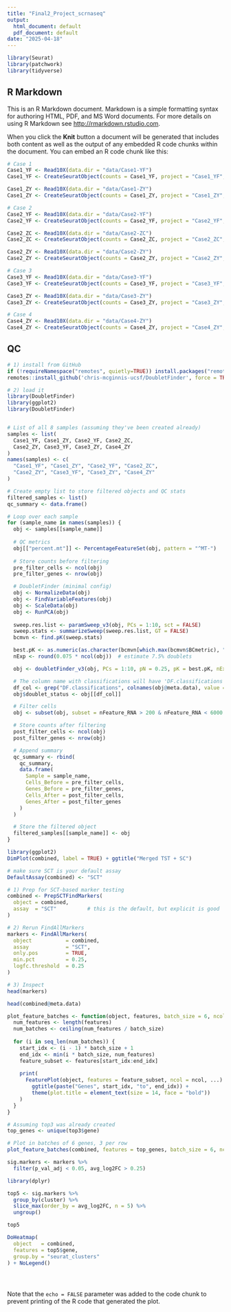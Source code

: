 ```yaml
---
title: "Final2_Project_scrnaseq"
output:
  html_document: default
  pdf_document: default
date: "2025-04-18"
---
```


```r
library(Seurat)
library(patchwork)
library(tidyverse)


```

## R Markdown

This is an R Markdown document. Markdown is a simple formatting syntax for authoring HTML, PDF, and MS Word documents. For more details on using R Markdown see <http://rmarkdown.rstudio.com>.

When you click the **Knit** button a document will be generated that includes both content as well as the output of any embedded R code chunks within the document. You can embed an R code chunk like this:


```r

# Case 1
Case1_YF <- Read10X(data.dir = "data/Case1-YF")
Case1_YF <- CreateSeuratObject(counts = Case1_YF, project = "Case1_YF", min.cells = 3, min.features = 200)

Case1_ZY <- Read10X(data.dir = "data/Case1-ZY")
Case1_ZY <- CreateSeuratObject(counts = Case1_ZY, project = "Case1_ZY", min.cells = 3, min.features = 200)

# Case 2
Case2_YF <- Read10X(data.dir = "data/Case2-YF")
Case2_YF <- CreateSeuratObject(counts = Case2_YF, project = "Case2_YF", min.cells = 3, min.features = 200)

Case2_ZC <- Read10X(data.dir = "data/Case2-ZC")
Case2_ZC <- CreateSeuratObject(counts = Case2_ZC, project = "Case2_ZC", min.cells = 3, min.features = 200)

Case2_ZY <- Read10X(data.dir = "data/Case2-ZY")
Case2_ZY <- CreateSeuratObject(counts = Case2_ZY, project = "Case2_ZY", min.cells = 3, min.features = 200)

# Case 3
Case3_YF <- Read10X(data.dir = "data/Case3-YF")
Case3_YF <- CreateSeuratObject(counts = Case3_YF, project = "Case3_YF", min.cells = 3, min.features = 200)

Case3_ZY <- Read10X(data.dir = "data/Case3-ZY")
Case3_ZY <- CreateSeuratObject(counts = Case3_ZY, project = "Case3_ZY", min.cells = 3, min.features = 200)

# Case 4
Case4_ZY <- Read10X(data.dir = "data/Case4-ZY")
Case4_ZY <- CreateSeuratObject(counts = Case4_ZY, project = "Case4_ZY", min.cells = 3, min.features = 200)

```

## QC 


```r

# 1) install from GitHub
if (!requireNamespace("remotes", quietly=TRUE)) install.packages("remotes")
remotes::install_github('chris-mcginnis-ucsf/DoubletFinder', force = TRUE)

# 2) load it
library(DoubletFinder)
library(ggplot2)
library(DoubletFinder)


# List of all 8 samples (assuming they've been created already)
samples <- list(
  Case1_YF, Case1_ZY, Case2_YF, Case2_ZC,
  Case2_ZY, Case3_YF, Case3_ZY, Case4_ZY
)
names(samples) <- c(
  "Case1_YF", "Case1_ZY", "Case2_YF", "Case2_ZC",
  "Case2_ZY", "Case3_YF", "Case3_ZY", "Case4_ZY"
)

# Create empty list to store filtered objects and QC stats
filtered_samples <- list()
qc_summary <- data.frame()

# Loop over each sample
for (sample_name in names(samples)) {
  obj <- samples[[sample_name]]
  
  # QC metrics
  obj[["percent.mt"]] <- PercentageFeatureSet(obj, pattern = "^MT-")
  
  # Store counts before filtering
  pre_filter_cells <- ncol(obj)
  pre_filter_genes <- nrow(obj)

  # DoubletFinder (minimal config)
  obj <- NormalizeData(obj)
  obj <- FindVariableFeatures(obj)
  obj <- ScaleData(obj)
  obj <- RunPCA(obj)
  
  sweep.res.list <- paramSweep_v3(obj, PCs = 1:10, sct = FALSE)
  sweep.stats <- summarizeSweep(sweep.res.list, GT = FALSE)
  bcmvn <- find.pK(sweep.stats)

  best.pK <- as.numeric(as.character(bcmvn[which.max(bcmvn$BCmetric), "pK"]))
  nExp <- round(0.075 * ncol(obj))  # estimate 7.5% doublets

  obj <- doubletFinder_v3(obj, PCs = 1:10, pN = 0.25, pK = best.pK, nExp = nExp, reuse.pANN = FALSE, sct = FALSE)

  # The column name with classifications will have 'DF.classifications' in it
  df_col <- grep("DF.classifications", colnames(obj@meta.data), value = TRUE)
  obj$doublet_status <- obj[[df_col]]

  # Filter cells
  obj <- subset(obj, subset = nFeature_RNA > 200 & nFeature_RNA < 6000 & percent.mt < 15 & doublet_status == "Singlet")

  # Store counts after filtering
  post_filter_cells <- ncol(obj)
  post_filter_genes <- nrow(obj)

  # Append summary
  qc_summary <- rbind(
    qc_summary,
    data.frame(
      Sample = sample_name,
      Cells_Before = pre_filter_cells,
      Genes_Before = pre_filter_genes,
      Cells_After = post_filter_cells,
      Genes_After = post_filter_genes
    )
  )

  # Store the filtered object
  filtered_samples[[sample_name]] <- obj
}


```

```r
library(ggplot2)
DimPlot(combined, label = TRUE) + ggtitle("Merged TST + SC")
```


```r
# make sure SCT is your default assay
DefaultAssay(combined) <- "SCT"

# 1) Prep for SCT‐based marker testing
combined <- PrepSCTFindMarkers(
  object = combined,
  assay  = "SCT"          # this is the default, but explicit is good
)

# 2) Rerun FindAllMarkers
markers <- FindAllMarkers(
  object           = combined,
  assay            = "SCT",
  only.pos         = TRUE,
  min.pct          = 0.25,
  logfc.threshold  = 0.25
)

# 3) Inspect
head(markers)


```
```r
head(combined@meta.data)
```

```r

plot_feature_batches <- function(object, features, batch_size = 6, ncol = 3, ...) {
  num_features <- length(features)
  num_batches <- ceiling(num_features / batch_size)
  
  for (i in seq_len(num_batches)) {
    start_idx <- (i - 1) * batch_size + 1
    end_idx <- min(i * batch_size, num_features)
    feature_subset <- features[start_idx:end_idx]
    
    print(
      FeaturePlot(object, features = feature_subset, ncol = ncol, ...) +
        ggtitle(paste("Genes", start_idx, "to", end_idx)) +
        theme(plot.title = element_text(size = 14, face = "bold"))
    )
  }
}

# Assuming top3 was already created
top_genes <- unique(top3$gene)

# Plot in batches of 6 genes, 3 per row
plot_feature_batches(combined, features = top_genes, batch_size = 6, ncol = 3)

```



```r
sig.markers <- markers %>%
  filter(p_val_adj < 0.05, avg_log2FC > 0.25)
```


```r
library(dplyr)

top5 <- sig.markers %>%
  group_by(cluster) %>%
  slice_max(order_by = avg_log2FC, n = 5) %>%
  ungroup()

top5

```


```r

DoHeatmap(
  object   = combined,
  features = top5$gene,
  group.by = "seurat_clusters"
) + NoLegend()

```


```r

```

```r
```


```r
```

Note that the `echo = FALSE` parameter was added to the code chunk to prevent printing of the R code that generated the plot.
